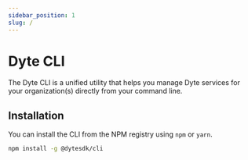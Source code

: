 ```yaml
---
sidebar_position: 1
slug: /
---
```


# Dyte CLI

The Dyte CLI is a unified utility that helps you manage Dyte services for your organization(s) directly from your command line.

## Installation

You can install the CLI from the NPM registry using `npm` or `yarn`.

```bash npm2yarn
npm install -g @dytesdk/cli
```
